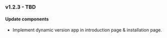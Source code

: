 <h3
  style={{
    marginTop: 20,
    marginBottom: 20,
    backgroundColor: '#1fafed',
    color: '#ffffff',
    padding: 10,
  }}
>
  v1.2.3 - TBD
</h3>

#### Update components

<ul>
  <li>Implement dynamic version app in introduction page & installation page.</li>
</ul>